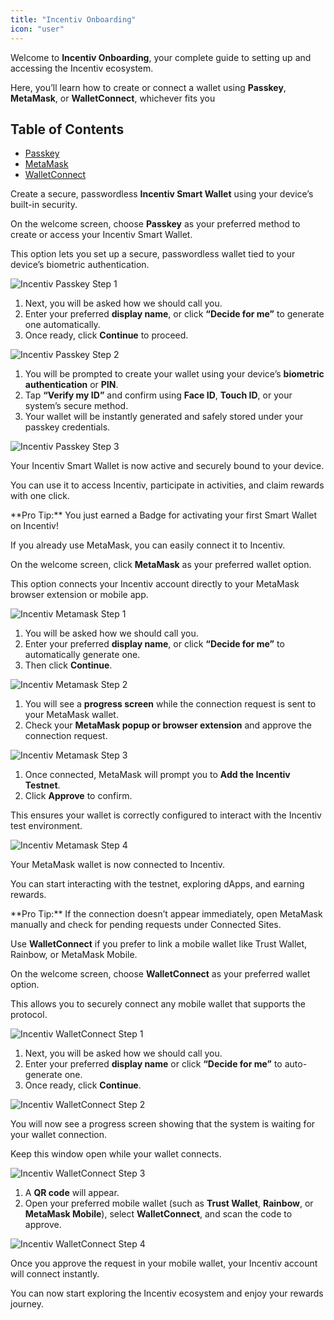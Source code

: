 ```yaml
---
title: "Incentiv Onboarding"
icon: "user"
---
```


Welcome to **Incentiv Onboarding**, your complete guide to setting up and accessing the Incentiv ecosystem.  

Here, you’ll learn how to create or connect a wallet using **Passkey**, **MetaMask**, or **WalletConnect**, whichever fits you 

## Table of Contents
- [Passkey](#connect-with-passkey)
- [MetaMask](#connect-with-metamask)
- [WalletConnect](#connect-with-walletconnect)

<AccordiongGroup>
  <Accordion title="Connect using Passkey">

Create a secure, passwordless **Incentiv Smart Wallet** using your device’s built-in security.

<Steps>
<Step title="Step 1: Select Passkey">

On the welcome screen, choose **Passkey** as your preferred method to create or access your Incentiv Smart Wallet.  

This option lets you set up a secure, passwordless wallet tied to your device’s biometric authentication.

![Incentiv Passkey Step 1](/docs/images/Onboarding_Passkey1.jpeg)
</Step>

<Step title="Step 2: Choose a Name">

1. Next, you will be asked how we should call you.  
2. Enter your preferred **display name**, or click **“Decide for me”** to generate one automatically.  
3. Once ready, click **Continue** to proceed.

![Incentiv Passkey Step 2](/docs/images/Onboarding_Passkey2.png)
</Step>

<Step title="Step 3: Verify with Biometrics">

1. You will be prompted to create your wallet using your device’s **biometric authentication** or **PIN**.  
2. Tap **“Verify my ID”** and confirm using **Face ID**, **Touch ID**, or your system’s secure method.  
3. Your wallet will be instantly generated and safely stored under your passkey credentials.

![Incentiv Passkey Step 3](/docs/images/Onboarding_Passkey3.jpeg)
</Step>

<Step title="Step 4: You're All Set">

Your Incentiv Smart Wallet is now active and securely bound to your device.  

You can use it to access Incentiv, participate in activities, and claim rewards with one click.
</Step>
</Steps>

<Tip>
**Pro Tip:** You just earned a Badge for activating your first Smart Wallet on Incentiv!
</Tip>

</Accordion>
<Accordion Title="Connect using MetaMask">

If you already use MetaMask, you can easily connect it to Incentiv.

<Steps>
<Step title="Step 1: Choose MetaMask">

On the welcome screen, click **MetaMask** as your preferred wallet option.  

This option connects your Incentiv account directly to your MetaMask browser extension or mobile app.

![Incentiv Metamask Step 1](/docs/images/OnboardingMetamaskA.jpg)
</Step>

<Step title="Step 2: Choose a Name">

1. You will be asked how we should call you.  
2. Enter your preferred **display name**, or click **“Decide for me”** to automatically generate one.  
3. Then click **Continue**.

![Incentiv Metamask Step 2](/docs/images/OnboardingMetamaskB.png)
</Step>

<Step title="Step 3: Approve the Connection">

1. You will see a **progress screen** while the connection request is sent to your MetaMask wallet.  
2. Check your **MetaMask popup or browser extension** and approve the connection request.

![Incentiv Metamask Step 3](/docs/images/OnboardingMetamaskC.jpg)
</Step>

<Step title="Step 4: Add Incentiv Testnet">

1. Once connected, MetaMask will prompt you to **Add the Incentiv Testnet**.  
2. Click **Approve** to confirm.  

This ensures your wallet is correctly configured to interact with the Incentiv test environment.

![Incentiv Metamask Step 4](/docs/images/OnboardingMetamaskD.jpg)
</Step>

<Step title="Step 5: You’re All Set">

Your MetaMask wallet is now connected to Incentiv.  

You can start interacting with the testnet, exploring dApps, and earning rewards.
</Step>
</Steps>

<Tip>
**Pro Tip:** If the connection doesn’t appear immediately, open MetaMask manually and check for pending requests under Connected Sites.
</Tip>

</Accordion>
<Accordion title="Connect using WalletConnect">

Use **WalletConnect** if you prefer to link a mobile wallet like Trust Wallet, Rainbow, or MetaMask Mobile.

<Steps>
<Step title="Step 1: Start the Connection">

On the welcome screen, choose **WalletConnect** as your preferred wallet option.

This allows you to securely connect any mobile wallet that supports the protocol.

![Incentiv WalletConnect Step 1](/docs/images/Onboarding_WalletConnect1.jpg)
</Step>

<Step title="Step 2: Choose a Name">

1. Next, you will be asked how we should call you.  
2. Enter your preferred **display name** or click **“Decide for me”** to auto-generate one.  
3. Once ready, click **Continue**.

![Incentiv WalletConnect Step 2](/docs/images/Onboarding_WalletConnect2.jpg)
</Step>

<Step title="Step 3: Approve the Connection">

You will now see a progress screen showing that the system is waiting for your wallet connection.

Keep this window open while your wallet connects.

![Incentiv WalletConnect Step 3](/docs/images/Onboarding_WalletConnect3.jpg)
</Step>

<Step title="Step 4: Scan and Connect">

1. A **QR code** will appear.  
2. Open your preferred mobile wallet (such as **Trust Wallet**, **Rainbow**, or **MetaMask Mobile**), select **WalletConnect**, and scan the code to approve.

![Incentiv WalletConnect Step 4](/docs/images/Onboarding_WalletConnect4.jpg)
</Step>

<Step title="Step 5: You’re All Set">

Once you approve the request in your mobile wallet, your Incentiv account will connect instantly.  

You can now start exploring the Incentiv ecosystem and enjoy your rewards journey.
</Step>
</Steps>
</Accordion>
</AccordiongGroup>